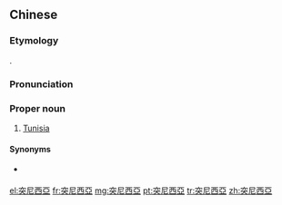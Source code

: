 {{also|突尼西亚}}
==Chinese==
{{zh-forms|s=突尼西亚|gloss=-}}

===Etymology===
{{bor|zh|en|Tunisia}}.

===Pronunciation===
{{zh-pron
|m=Tūníxīyà,Túníxīyà,Tūníxīyǎ,Túníxīyǎ,1nb=standard in Mainland,2nb=standard in Taiwan,3nb=variant in Mainland,4nb=variant in Taiwan
|c=dat6 nei4 sai1 aa3
|cat=pn
}}

===Proper noun===
{{zh-proper noun}}

# {{lb|zh|Taiwan}} [[Tunisia]] {{gloss|Republic of Tunisia}}

====Synonyms====
* {{qualifier|Mainland China}} {{zh-l|突尼斯}}

{{zh-cat|Countries}}

[[el:突尼西亞]]
[[fr:突尼西亞]]
[[mg:突尼西亞]]
[[pt:突尼西亞]]
[[tr:突尼西亞]]
[[zh:突尼西亞]]
